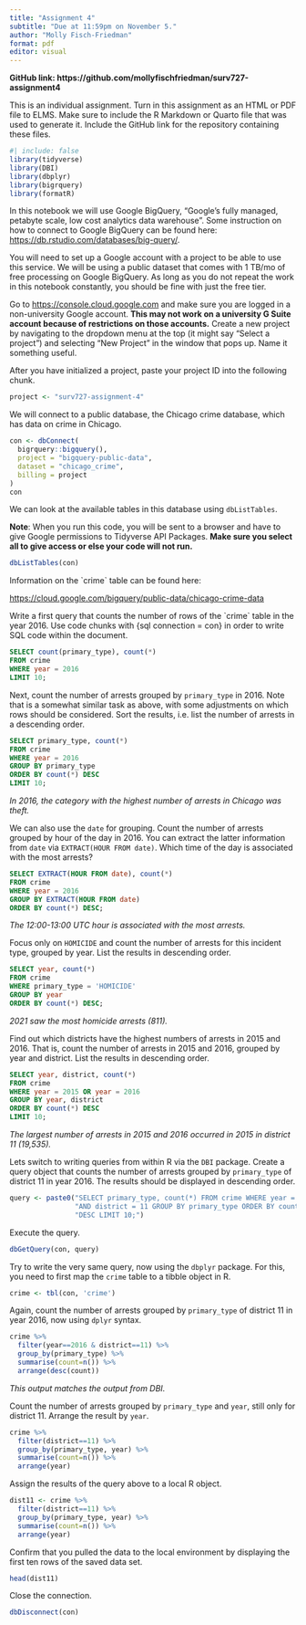```yaml
---
title: "Assignment 4"
subtitle: "Due at 11:59pm on November 5."
author: "Molly Fisch-Friedman"
format: pdf
editor: visual
---
```


**GitHub link: https://github.com/mollyfischfriedman/surv727-assignment4**

This is an individual assignment. Turn in this assignment as an HTML or PDF file to ELMS. Make sure to include the R Markdown or Quarto file that was used to generate it. Include the GitHub link for the repository containing these files.

```r
#| include: false 
library(tidyverse)
library(DBI)
library(dbplyr)
library(bigrquery)
library(formatR)
```

In this notebook we will use Google BigQuery, "Google's fully managed, petabyte scale, low cost analytics data warehouse". Some instruction on how to connect to Google BigQuery can be found here: <https://db.rstudio.com/databases/big-query/>.

You will need to set up a Google account with a project to be able to use this service. We will be using a public dataset that comes with 1 TB/mo of free processing on Google BigQuery. As long as you do not repeat the work in this notebook constantly, you should be fine with just the free tier.

Go to <https://console.cloud.google.com> and make sure you are logged in a non-university Google account. **This may not work on a university G Suite account because of restrictions on those accounts.** Create a new project by navigating to the dropdown menu at the top (it might say "Select a project") and selecting "New Project" in the window that pops up. Name it something useful.

After you have initialized a project, paste your project ID into the following chunk.

```r
project <- "surv727-assignment-4"
```

We will connect to a public database, the Chicago crime database, which has data on crime in Chicago.

```r
con <- dbConnect(
  bigrquery::bigquery(),
  project = "bigquery-public-data",
  dataset = "chicago_crime",
  billing = project
)
con
```

We can look at the available tables in this database using `dbListTables`.

**Note**: When you run this code, you will be sent to a browser and have to give Google permissions to Tidyverse API Packages. **Make sure you select all to give access or else your code will not run.**

```r
dbListTables(con)
```

Information on the \`crime\` table can be found here:

<https://cloud.google.com/bigquery/public-data/chicago-crime-data>

Write a first query that counts the number of rows of the \`crime\` table in the year 2016. Use code chunks with {sql connection = con} in order to write SQL code within the document.

```sql
SELECT count(primary_type), count(*)
FROM crime
WHERE year = 2016
LIMIT 10;
```

Next, count the number of arrests grouped by `primary_type` in 2016. Note that is a somewhat similar task as above, with some adjustments on which rows should be considered. Sort the results, i.e. list the number of arrests in a descending order.

```sql
SELECT primary_type, count(*)
FROM crime
WHERE year = 2016
GROUP BY primary_type
ORDER BY count(*) DESC
LIMIT 10;
```

*In 2016, the category with the highest number of arrests in Chicago was theft.*

We can also use the `date` for grouping. Count the number of arrests grouped by hour of the day in 2016. You can extract the latter information from `date` via `EXTRACT(HOUR FROM date)`. Which time of the day is associated with the most arrests?

```sql
SELECT EXTRACT(HOUR FROM date), count(*)
FROM crime
WHERE year = 2016
GROUP BY EXTRACT(HOUR FROM date)
ORDER BY count(*) DESC;
```

*The 12:00-13:00 UTC hour is associated with the most arrests.*

Focus only on `HOMICIDE` and count the number of arrests for this incident type, grouped by year. List the results in descending order.

```sql
SELECT year, count(*)
FROM crime
WHERE primary_type = 'HOMICIDE'
GROUP BY year
ORDER BY count(*) DESC;
```

*2021 saw the most homicide arrests (811).*

Find out which districts have the highest numbers of arrests in 2015 and 2016. That is, count the number of arrests in 2015 and 2016, grouped by year and district. List the results in descending order.

```sql
SELECT year, district, count(*)
FROM crime
WHERE year = 2015 OR year = 2016
GROUP BY year, district
ORDER BY count(*) DESC
LIMIT 10;
```

*The largest number of arrests in 2015 and 2016 occurred in 2015 in district 11 (19,535).*

Lets switch to writing queries from within R via the `DBI` package. Create a query object that counts the number of arrests grouped by `primary_type` of district 11 in year 2016. The results should be displayed in descending order.

```r
query <- paste0("SELECT primary_type, count(*) FROM crime WHERE year = 2016 ",
                "AND district = 11 GROUP BY primary_type ORDER BY count(*) ",
                "DESC LIMIT 10;")
```

Execute the query.

```r
dbGetQuery(con, query)
```

Try to write the very same query, now using the `dbplyr` package. For this, you need to first map the `crime` table to a tibble object in R.

```r
crime <- tbl(con, 'crime')
```

Again, count the number of arrests grouped by `primary_type` of district 11 in year 2016, now using `dplyr` syntax.

```r
crime %>%
  filter(year==2016 & district==11) %>%
  group_by(primary_type) %>%
  summarise(count=n()) %>%
  arrange(desc(count))
```

*This output matches the output from DBI.*

Count the number of arrests grouped by `primary_type` and `year`, still only for district 11. Arrange the result by `year`.

```r
crime %>%
  filter(district==11) %>%
  group_by(primary_type, year) %>%
  summarise(count=n()) %>%
  arrange(year)
```

Assign the results of the query above to a local R object.

```r
dist11 <- crime %>%
  filter(district==11) %>%
  group_by(primary_type, year) %>%
  summarise(count=n()) %>%
  arrange(year)
```

Confirm that you pulled the data to the local environment by displaying the first ten rows of the saved data set.

```r
head(dist11)
```

Close the connection.

```r
dbDisconnect(con)
```
